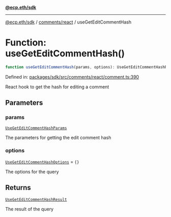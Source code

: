 [**@ecp.eth/sdk**](../../../index.mdx)

***

[@ecp.eth/sdk](/sdk-reference/index.mdx) / [comments/react](/sdk-reference/comments/react/index.mdx) / useGetEditCommentHash

# Function: useGetEditCommentHash()

```ts
function useGetEditCommentHash(params, options): UseGetEditCommentHashResult;
```

Defined in: [packages/sdk/src/comments/react/comment.ts:390](https://github.com/ecp-eth/comments-monorepo/blob/main/packages/sdk/src/comments/react/comment.ts#L390)

React hook to get the hash for editing a comment

## Parameters

### params

[`UseGetEditCommentHashParams`](/sdk-reference/comments/react/type-aliases/UseGetEditCommentHashParams.mdx)

The parameters for getting the edit comment hash

### options

[`UseGetEditCommentHashOptions`](/sdk-reference/comments/react/type-aliases/UseGetEditCommentHashOptions.mdx) = `{}`

The options for the query

## Returns

[`UseGetEditCommentHashResult`](/sdk-reference/comments/react/type-aliases/UseGetEditCommentHashResult.mdx)

The result of the query
